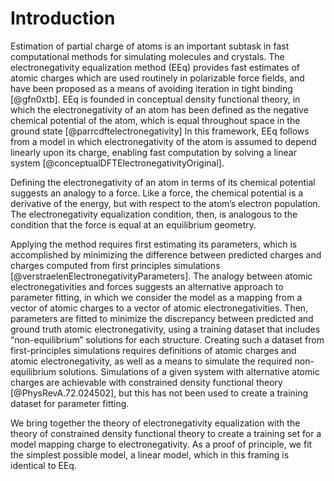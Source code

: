 # Introduction

Estimation of partial charge of atoms is an important subtask in fast computational methods for simulating molecules and crystals.
The electronegativity equalization method (EEq) provides fast estimates of atomic charges which are used routinely in polarizable force fields, and have been proposed as a means of avoiding iteration in tight binding [@gfn0xtb].
EEq is founded in conceptual density functional theory, in which the electronegativity of an atom has been defined as the negative chemical potential of the atom, which is equal throughout space in the ground state [@parrcdftelectronegativity]
In this framework, EEq follows from a model in which electronegativity of the atom is assumed to depend linearly upon its charge, enabling fast computation by solving a linear system [@conceptualDFTElectronegativityOriginal].

Defining the electronegativity of an atom in terms of its chemical potential suggests an analogy to a force.
Like a force, the chemical potential is a derivative of the energy, but with respect to the atom's electron population.
The electronegativity equalization condition, then, is analogous to the condition that the force is equal at an equilibrium geometry.

Applying the method requires first estimating its parameters, which is accomplished by minimizing the difference between predicted charges and charges computed from first principles simulations [@verstraelenElectronegativityParameters].
The analogy between atomic electronegativities and forces suggests an alternative approach to parameter fitting, in which we consider the model as a mapping from a vector of atomic charges to a vector of atomic electronegativities.
Then, parameters are fitted to minimize the discrepancy between predicted and ground truth atomic electronegativity, using a training dataset that includes "non-equilibrium" solutions for each structure.
Creating such a dataset from first-principles simulations requires definitions of atomic charges and atomic electronegativity, as well as a means to simulate the required non-equilibrium solutions.
Simulations of a given system with alternative atomic charges are achievable with constrained density functional theory [@PhysRevA.72.024502], but this has not been used to create a training dataset for parameter fitting.

We bring together the theory of electronegativity equalization with the theory of constrained density functional theory to create a training set for a model mapping charge to electronegativity.
As a proof of principle, we fit the simplest possible model, a linear model, which in this framing is identical to EEq.
